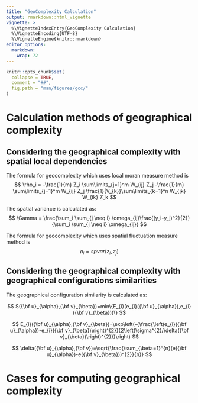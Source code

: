 ```yaml
---
title: "GeoComplexity Calculation"
output: rmarkdown::html_vignette
vignette: >
  %\VignetteIndexEntry{GeoComplexity Calculation}
  %\VignetteEncoding{UTF-8}
  %\VignetteEngine{knitr::rmarkdown}
editor_options: 
  markdown: 
    wrap: 72
---
```


```r
knitr::opts_chunk$set(
  collapse = TRUE,
  comment = "##",
  fig.path = "man/figures/gcc/"
)
```

# Calculation methods of geographical complexity

## Considering the geographical complexity with spatial local dependencies

The formula for geocomplexity which uses local moran measure method is
$$
\rho_i = -\frac{1}{m} Z_i \sum\limits_{j=1}^m W_{ij} Z_j -\frac{1}{m} \sum\limits_{j=1}^m W_{ij} Z_j \frac{1}{V_{k}}\sum\limits_{k=1}^n W_{jk} W_{ik} Z_k
$$

The spatial variance is calculated as:
$$
\Gamma = \frac{\sum_i \sum_{j \neq i} \omega_{ij}\frac{(y_i-y_j)^2}{2}}{\sum_i \sum_{j \neq i} \omega_{ij}}
$$

The formula for geocomplexity which uses spatial fluctuation measure method is
$$
\rho_i = spvar(z_i,z_j)
$$

## Considering the geographical complexity with geographical configurations similarities

The geographical configuration similarity is calculated as:

$$
S({\bf u}_{\alpha},{\bf v}_{\beta})=min\{E_{i}(e_{i}({\bf u}_{\alpha}),e_{i}({\bf v}_{\beta}))\}
$$

$$
E_{i}({\bf u}_{\alpha},{\bf v}_{\beta})=\exp\left(-{\frac{\left(e_{i}({\bf u}_{\alpha})-e_{i}({\bf v}_{\beta})\right)^{2}}{2\left(\sigma^{2}/\delta({\bf v}_{\beta})\right)^{2}}}\right)
$$ 

$$
\delta({\bf u}_{\alpha},{\bf v})=\sqrt{\frac{\sum_{\beta=1}^{n}(e({\bf u}_{\alpha})-e({\bf v}_{\beta}))^{2}}{n}}
$$


# Cases for computing geographical complexity
